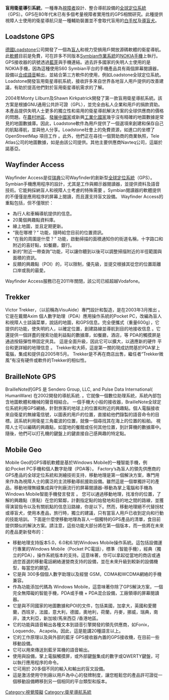 {{Multiple issues|
{{unreferenced|time=2012-02-01T21:13:13+00:00}}
{{POV|time=2021-01-28T03:39:00+00:00}}
{{Rough translation|time=2021-01-28T03:39:00+00:00}}
{{Untranslated-jargon|time=2012-05-01}}
}}
'''盲用衛星導引系統'''，一種專為[[視障者|視障者]]設計、整合導航設備的[[全球定位系統|全球定位系統]]（GPS）。GPS在80年代末已有多個考量視障者實用性的GPS相關研究。此種提供視障人士使用的衛星導航只是一種輔助裝置並不會取代盲用的[[白手杖|白手杖]]及[[導盲犬|導盲犬]]。
==  Loadstone GPS  ==

[[德國|德國]]Loadstone公司開發了一個為[[盲人|盲人]]和視力受損用戶開放源碼軟體的衛星導航。此[[軟體|軟體]]目前是免費，可在許多不同版本[[Symbian作業系統|Symbian作業系統]]的[[NOKIA|NOKIA]][[手機|手機]]上執行。GPS接收器的訊號透過[[藍芽|藍芽]]與手機連結。過去許多國家的失明人士使用的是NOKIA手機，因為這種使用S60 Symbian平台的手機產品具有兩個屏幕閱讀器，設備以[[合成語音|合成語音]]輸出，並結合第三方軟件的使用，例如Loadstone全球定位系統。Loadstone開發盲用衛星導航系統，接收許多來自世界各地盲人用戶提供的改善建議，有助於提高他們對於盲用衛星導航需求的了解。
 
2004年Monty Lilburn及Shawn Kirkpatrick開發了第一款盲用衛星導航系統。該方案是根據GNU通用公共許可證（GPL），並完全由私人企業和用戶的捐款資助。本產品提供失明人士更多的獨立性和易用的衛星導航解決方案的全球供應商的價格的問題。在[[農村地區|農村地區]]、[[發展中國家|發展中國家]]或新興[[工業化國家|工業化國家]]幾乎沒有精確的地圖數據是常見的地圖數據庫。因此，Loadstone軟件為用戶提供了一個選項來創建和保存自己的航點導航，並與他人分享。Loadstone社會上的免費資源，如進口的坐標了 OpenStreetMap 項目工作 。此外，他們正在尋找一個贊助商的商業執照，Tele Atlas公司的地圖數據，如是由該公司提供。其他主要供應商Navteq公司，這屬於諾基亞。

==  Wayfinder Access  ==

Wayfinder Access是從[[瑞典|瑞典]]公司Wayfinder的創新型[[全球定位系統|全球定位系統]]（GPS）。Symbian手機應用程序的設計，尤其是工作與顯示器閱讀器，並提供資料及語音技術。它能夠採納盲人和視障人士考慮的特殊需要 。Symbian閱讀器的軟體提供的不僅僅是應用程序的屏幕上閱讀，而且還支持盲文設備。
Wayfinder Access的重點包括，但不僅限於：
* 為行人和車輛導航提供的信息。
* 20萬個興趣點資料庫。
* 線上地圖，並且定期更新。
* “我在哪裡？” 功能，隨時給您目前的位置資訊。
* “在我的周圍是什麼？” 功能，啟動掃描的面積通知你的街道名稱，十字路口和附近的喜好點，如餐廳，銀行。
* 新的“附近一帶查詢”功能，可以讓你聽到以後可以調整掃描附近的半徑範圍與面積的資訊。
* 反饋的興趣點（POI）的，可以限制，優先級，並提交根據其從您的位置距離口岸或我的最愛。
Wayfinder Access服務已在2011年關閉，該公司已經超越Vodafone。

==  Trekker ==

Victor Trekker，（以前稱為VisuAide）專門設計和製造，是在2003年3月推出 。它是在戴爾Axim 個人數字助理（PDA）應用操作系統的Pocket PC，改編為盲人和視障人士談論菜單，說話的地圖，和GPS信息。完全便攜式（重量600g），它提供的功能，使失明的人，以確定位置，創建路線並導航到目的地接收信息 。它還提供一個詳盡的搜索功能利益點的數據庫，如餐廳，酒店，等
PDA的觸摸屏是通過按鈕彈性帶固定夾具。
這是全面升級，因此它可以擴大，以適應新的硬件 平台和更詳細的地理信息 。
Trekker和大師，這是第一關的現成訪問基於PDA掌上電腦，集成和提供自2005年5月。
Trekker是不再在商店出售，繼任者“Trekker微風”有沒有硬件或軟件的Trekker的相似性。

== BrailleNote GPS ==

BrailleNote的GPS 是 Sendero Group, LLC, and Pulse Data International( HumanWare) 在2002開發的導航系統. 。它就像一個數位助理系統，系統內部包含地圖軟體和機械的聲音相結合。
一個手機大小般的接收器，BrailleNote全球定位系統利用GPS網絡，針對旅客的地球上的位置和附近的興趣點。個人電腦接收來自衛星的無線電信號，以圖表的用戶的位置，直接給他們錄製的語音命令的目標。該系統利用衛星三角載波的位置，就像一個尋找其在海上的位置的船舶。
視障人士可以編碼的興趣點，如當地的餐館或任何其他位置，到計算機的數據庫中。隨後，他們可以打孔機的鍵盤上的鍵直接自己感興趣的特定點。

== Mobile Geo ==

Mobile Geo的GPS導航軟體是基於Windows Mobile的一種智能手機，例如:Pocket PC手機和個人數字助理（PDA等）。 Factory’s為盲人的領先供應商的GPS產品的全球定位系統和測繪技術支持，移動地理是第一個解決方案，專門用來作為為視障人士的廣泛的主流移動導航援助設備。雖然這是一個單獨許可的產品，移動地理無縫集成與守則廠流行的屏幕閱讀器-移動為掌上電腦和手機為Windows Mobile智能手機發言發言 。
您可以通過移動地理，找准你的位置，了解的興趣點（景點）在您的緊鄰，計劃指定點的始發地和目的地之間的路線，並獲得演習指令以及有關航點的信息沿路線，你是以下。然而，移動地理絕不代替拐杖或導盲犬，使用本產品，旅行時，獨立的建議，只有當盲人用戶已收到定向和行動的技能培訓。
下面是什麼使移動地理為盲人一個獨特的GPS產品的清單，食目前提供類似的解決方案。請注意，這些功能大部分將在第一個版本，而一些將在未來的產品更新發布的：
* 移動地理支持版本5.0，6.0和6.1的Windows Mobile操作系統。這包括設備運行專業的Windows Mobile（Pocket PC電話），標準（智能手機），經典（獨立的PDA），操作系統版本的支持。這意味著，你可以拿起從當地的商店或通過您首選的移動電話網絡運營商支持的設備，並在未來升級到較新的設備機型，每當您的願望。
* 它是與 300多個個人數字助理以及經營 GSM，CDMA和WCDMA網絡的手機兼容。
* 作為功能添加代碼為 Windows Mobile，這意味著你除了GPS解決方案，一個完全無障礙的智能手機，PDA或手機 + PDA混合設備，工廠領導的屏幕閱讀器。
* 它是與不同國家的地圖數據和POI的文件，包括美國，加拿大，英國和愛爾蘭，西班牙，法國，意大利，德國，奧地利，荷蘭，丹麥，挪威，瑞典，南非，澳大利亞，新加坡/馬來西亞 /香港地區。
* 它的功能與語音輸出各種文本到語音引擎開發的領先供應商，如Fonix，Loquendo， Acapela。因此，這是能講20種語言以上。
* 它的工作原理以及與外部的藍牙 GPS接收器內置的GPS接收機，在目前一些移動設備。
* 它可以用來傳送到藍牙耳機的語音輸出。
* 使用與設備，掌上電腦觸摸屏，或外部鍵盤集成的數字或QWERTY鍵盤，可以執行應用程序的命令。
* 它可用於 20多個不同的輸入和輸出的盲文設備。
* 這是激活使用守則廠以用戶為中心的發牌制度，讓您輕鬆您的產品許可證從一個移動設備轉移到另一個相同的平台類型和版本。

[[Category:視覺障礙|Category:視覺障礙]]
[[Category:衛星導航系統|Category:衛星導航系統]]